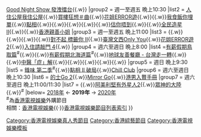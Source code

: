 {{Navbox
|name    = 2019年ViuTV實況娛樂
|title   = [[ViuTV]] 實況娛樂節目／Good Night Show 系列節目（[[ViuTV電視節目列表 (2019年)|2019年]]）
|above = {{align|left| « {{smaller|[[Template:2018年ViuTV實況娛樂|2018]]}} }}  {{align|right|{{smaller|[[Template:2020年ViuTV實況娛樂|2020]]}} » }}
|state = <includeonly>collapsed</includeonly>
|titlestyle = background-color:#87CEFA;
|groupstyle = background-color:#87CEFA;
|belowstyle = color:black; background-color:#87CEFA;
|group1 = 週一至週五 晩上9:45
|list1  = [[Mirror Go|Good Night Show Mirror Go]]{{.w}}[[Good Night Show 發洩擂台]]{{.w}}{{tsl|yue|Good Night Show 個個得把口}}
|group2 = 週一至週五 晩上10:30
|list2  = [[人住公屋我住公屋]]{{.w}}[[買樓狂想＃曲]]{{.w}}[[花姐ERROR遊]]{{.w}}{{tsl|yue|初戀還未來？}}{{.w}}[[我食飯你埋單]]{{.w}}[[點相 (第一輯)|點相]]{{.w}}{{tsl|yue|友枱VIP}}{{.w}}{{tsl|yue|闔家學術常識問答比賽|闔家學術常識問答比賽 III}}{{.w}}{{tsl|yue|愛我嗎? 愛你媽!}}{{.w}}{{tsl|yue|Cooking Gigi 台灣篇}}{{.w}}[[估你唔到]]{{.w}}{{tsl|yue|旅行唔只食買玩}}{{.w}}[[全民造星II]]{{.w}}{{tsl|yue|C9 旅行團}}{{.w}}[[香港親善小姐]]
|group3 = 週一至週五 晩上11:00
|list3  = {{tsl|yue|走佬去馬拉}}{{.w}}{{tsl|yue|林盧去追星}}{{.w}}{{tsl|yue|玩 X 爆二世古}}{{.w}}{{tsl|yue|厲害了！蘇哥兒}}{{.w}}[[對不起 標籤你|對不起 標籤你 II]]{{.w}}[[臺灣文西Only You]]{{.w}}[[花姐ERROR遊|花姐ERROR遊 2]]{{.w}}[[入住請敲門|入住請敲門 4]]{{.w}}{{tsl|yue|一切從失婚開始}}
|group4 = 週六至週日 晩上8:00
|list4  =[[有薪假期 (電視節目)|有薪假期鳥取篇]]<sup>#</sup>{{.w}}{{tsl|yue|港人愛‧講仁愛}}{{.w}}[[有薪假期 (電視節目)|有薪假期北海道篇]]<sup>#</sup>{{.w}}[[實驗電視#地球友善餐廳|地球友善餐廳 - 台灣走一轉]]{{.w}}{{tsl|yue|敢跑到極地}}{{.w}}[[中醫「症」解]]{{.w}}{{tsl|yue|有個保險 Friend}}{{.w}}{{tsl|yue|富士山朝聖之旅}}{{.w}}{{tsl|yue|餸情}}{{.w}}{{tsl|yue|職時交換}}{{.w}}{{tsl|yue|磚·家|磚·家 2}}
|group5 = 週日 晩上9:30
|list5  = [[12道鋒味|鋒味 第二季]]<sup>#</sup>{{.w}}[[點相 (第二輯)|點相 II 破局]]{{.w}}[[Chill Club]]
|group6 = 週六至週日 晩上10:30
|list6  = [[的士Go|的士Go 2]]{{.w}}[[Mirror Go]]{{.w}}[[港男入贅手冊]]
|group7 = 週六至週日 晩上11:00/11:30
|list7  = {{tsl|yue|全日情侶診所}}{{.w}}[[阿美利堅有外星人|阿美利堅有外星人2]]{{.w}}[[眾神的大陸]]{{.w}}{{tsl|jp|得する人損する人|生活小貼士}}<sup>#</sup>
|below= [[ViuTV電視節目列表 (2018年)|2018年]] ← '''2019年''' → [[ViuTV電視節目列表 (2020年)|2020年]]<br/><sup>#</sup>為[[香港電視娛樂]]外購節目<br>相關：[[香港電視娛樂]]{{·}}[[Template:香港電視娛樂節目列表索引|香港電視娛樂節目列表索引]]
}}
<noinclude>
[[Category:香港電視娛樂真人秀節目]]
[[Category:香港綜藝節目]]
[[Category:香港電視娛樂模板]]</noinclude>